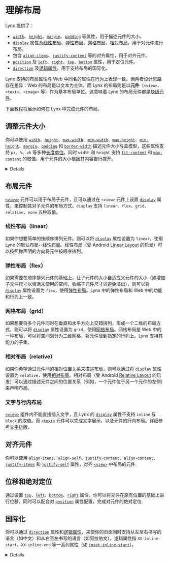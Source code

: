 
# 理解布局

Lynx 提供了：

- [`width`]、[`height`]、[`margin`]、[`padding`] 等属性，用于描述元件的大小。
- [`display`] 属性及[线性布局]、[弹性布局]、[网格布局]、[相对布局]，用于对元件进行布局。
- 包含 [`align-items`]、[`justify-content`] 等的对齐属性，用于对齐元件。
- [`position`] 及 [`left`]、[`right`]、[`top`]、[`bottom`] 属性，用于定位元件。
- [`direction`] 及[逻辑属性]，用于支持布局的国际化。

Lynx 支持的布局属性与 Web 中同名的属性在行为上表现一致。但两者设计思路存在差异：Web 的布局是以文本为主体，而 Lynx 的布局则是以**元件**（`<view>`、`<text>`、`<image>` 等）作为基本布局单位。这意味着 Lynx 的布局元件都是[块级元件](https://developer.mozilla.org/zh-CN/docs/Glossary/Block-level_content)。

下面教程将展示如何在 Lynx 中完成元件的布局。

## 调整元件大小

你可以使用 [`width`]、[`height`]、[`max-width`]、[`min-width`]、[`max-height`]、[`min-height`]、[`margin`]、[`padding`] 和 [`border-width`] 描述元件大小与盒模型，这些属性支持 `px`、`%`、`vh` 等多种[长度单位](/api/css/data-type/length.html#units)。同时 `width` 和 `height` 支持 [`fit-content`] 和 [`max-content`] 的取值，用于元件的大小根据其内容自行撑开。

<Go
  img="https://lf-lynx.tiktok-cdns.com/obj/lynx-artifacts-oss-sg/lynx-website/assets/doc/sizing.png"
  example="layout"
  defaultEntryFile="dist/sizing.lynx.bundle"
  defaultFile="src/sizing/index.tsx"
  entry="src/sizing"
/>

<Details
  title={
    <span>
      在 Lynx 中，<code>box-sizing</code> 的默认值为 <code>border-box</code>
      ，且不具备外边距折叠的表现。
    </span>
  }
>
  Lynx 的大小属性 `width`、`height`、`max-width`
  等默认情况下描述的是含边框大小，即包含 `border` 与 `padding` 的内容大小，和
  Web 默认表现不一致。 同时，Lynx 不具备 Web 的
  [外边距折叠](https://developer.mozilla.org/zh-CN/docs/Web/CSS/CSS_box_model/Mastering_margin_collapsing)
  的表现。
</Details>

## 布局元件

[`<view>`] 元件可以用于布局子元件，且可以通过在 `<view>` 元件上设置 [`display`] 属性，来控制其对子元件的布局方式。`display` 支持 `linear`、`flex`、`grid`、`relative`、`none` 五种取值。

### 线性布局（linear）

如果你想要简单的按顺序排列元件。则可以将 [`display`] 属性设置为 `linear`，使用 Lynx 的默认布局--[线性布局]。线性布局（受 Android [Linear Layout](https://developer.android.com/develop/ui/views/layout/linear) 的启发）可以按照你声明的方向将元件按顺序排列。

<Go
  img="https://lf-lynx.tiktok-cdns.com/obj/lynx-artifacts-oss-sg/lynx-website/assets/doc/layout/linear.png"
  example="layout"
  defaultEntryFile="dist/linear.lynx.bundle"
  defaultFile="src/linear/index.tsx"
  entry="src/linear"
/>

### 弹性布局（flex）

如果需要在顺序排列元件的基础上，让子元件的大小自适应父元件的大小（如增加子元件尺寸以填满未使用的空间，收缩子元件尺寸以避免溢出），则可以将 [`display`] 属性设置为 `flex`，使用[弹性布局]。Lynx 中的弹性布局和 Web 中的功能和行为上一致。

<Go
  img="https://lf-lynx.tiktok-cdns.com/obj/lynx-artifacts-oss-sg/lynx-website/assets/doc/layout/flex.png"
  example="layout"
  defaultEntryFile="dist/flex.lynx.bundle"
  defaultFile="src/flex/index.tsx"
  entry="src/flex"
/>

### 网格布局（grid）

如果想要将多个元件同时在垂直和水平方向上交错排列，形成一个二维的布局方式，则可以将 [`display`] 属性设置为 `grid`，使用[网格布局]。网格布局是 Web 中的一种布局，可以将空间划分为二维网格，将元件放到指定的行列上。Lynx 支持其能力的子集。

<Go
  img="https://lf-lynx.tiktok-cdns.com/obj/lynx-artifacts-oss-sg/lynx-website/assets/doc/layout/layout_grid_new.png"
  example="layout"
  defaultEntryFile="dist/grid.lynx.bundle"
  defaultFile="src/grid/index.tsx"
  entry="src/grid"
/>

### 相对布局（relative）

如果你希望通过元件间的相对位置关系来描述布局，则可以通过将 [`display`] 属性设置为 `relative`，使用[相对布局]。相对布局（受 Android [Relative Layout](https://developer.android.com/develop/ui/views/layout/relative) 的启发）可以通过描述元件之间的位置关系（例如，一个元件位于另一个元件的左侧）来声明布局。

<Go
  img="https://lf-lynx.tiktok-cdns.com/obj/lynx-artifacts-oss-sg/lynx-website/assets/doc/layout/layout_relative_demo.png"
  example="layout"
  defaultEntryFile="dist/relative.lynx.bundle"
  defaultFile="src/relative_layout/index.tsx"
  entry="src/relative_layout"
/>

### 文字与行内布局

[`<view>`] 组件内不能直接插入文字，且 Lynx 的 [`display`] 属性不支持 `inline` 与 `block` 的取值。而 [`<text>`] 元件可以完成文字展示，以及元件的行内布局。详细参考[文字排版](/guide/styling/text-and-typography.mdx)。

## 对齐元件

你可以使用 [`align-items`]、[`align-self`]、[`justify-content`]、[`align-content`]、[`justify-items`] 和 [`justify-self`] 属性，对齐 [`<view>`] 中布局的元件.

<Go
  img="https://lf-lynx.tiktok-cdns.com/obj/lynx-artifacts-oss-sg/lynx-website/assets/doc/layout/align.png"
  example="layout"
  defaultEntryFile="dist/align.lynx.bundle"
  defaultFile="src/align/index.tsx"
  entry="src/align"
  highlight="{10,13,18,29}"
/>

## 位移和绝对定位

通过设置 [`top`]、[`left`]、[`bottom`]、[`right`] 属性，你可以将元件在原有位置的基础上进行位移。同时可以配合对 [`position`] 属性配置，完成对元件的绝对定位.

<Go
  img="https://lf-lynx.tiktok-cdns.com/obj/lynx-artifacts-oss-sg/lynx-website/assets/doc/layout/position.png"
  example="layout"
  defaultEntryFile="dist/position.lynx.bundle"
  defaultFile="src/position/index.tsx"
  entry="src/position"
  highlight="{12,26-28,43}"
/>

## 国际化

你可以通过 [`direction`](/api/css/properties/direction.mdx) 属性和[逻辑属性]，来使你的页面同时支持从左至右书写的语言（如中文）和从右至左书写的语言（如阿拉伯文）。逻辑属性指 `XX-inline-start`、`XX-inline-end` 等一系列属性（如 [`inset-inline-start`](/api/css/properties/inset-inline-start.mdx)）。

<Go
  img="https://lf-lynx.tiktok-cdns.com/obj/lynx-artifacts-oss-sg/lynx-website/assets/doc/direction.png"
  example="layout"
  defaultEntryFile="dist/direction.lynx.bundle"
  defaultFile="src/direction/index.tsx"
  entry="src/direction"
/>

<Details
  title={
    <span>
      Lynx 的 CSS 属性默认不会继承，需要额外配置才可以使 <code>direction</code>{' '}
      被继承！
    </span>
  }
>
  Lynx 的 CSS 属性默认不会继承，如果希望
  [`direction`](/api/css/properties/direction) 可以被继承，请参考 [CSS
  继承](guide/styling/custom-theming#how-to-enable-css-inheritance)
</Details>

[`width`]: api/css/properties/width.mdx
[`height`]: api/css/properties/height.mdx
[`min-width`]: api/css/properties/min-width.mdx
[`min-height`]: api/css/properties/min-height.mdx
[`max-width`]: api/css/properties/max-width.mdx
[`max-height`]: api/css/properties/max-height.mdx
[`flex-grow`]: api/css/properties/flex-grow.mdx
[`flex-shrink`]: api/css/properties/flex-shrink.mdx
[`direction`]: api/css/properties/direction.mdx
[`display`]: api/css/properties/display.mdx
[`margin`]: api/css/properties/margin.mdx
[`padding`]: api/css/properties/padding.mdx
[`position`]: api/css/properties/position.mdx
[`border-width`]: api/css/properties/border-width.mdx
[`inset-inline-start`]: api/css/properties/inset-inline-start.mdx
[`top`]: api/css/properties/top.mdx
[`bottom`]: api/css/properties/bottom.mdx
[`max-content`]: api/css/data-type/max-content.mdx
[`fit-content`]: api/css/data-type/fit-content.mdx
[`justify-self`]: api/css/properties/justify-self.mdx
[`justify-items`]: api/css/properties/justify-items.mdx
[`align-self`]: api/css/properties/align-self.mdx
[`align-content`]: api/css/properties/align-content.mdx
[`justify-content`]: api/css/properties/justify-content.mdx
[`align-items`]: api/css/properties/align-items.mdx
[`left`]: api/css/properties/left.mdx
[`right`]: api/css/properties/right.mdx
[`<view>`]: api/elements/built-in/view.mdx
[`<text>`]: api/elements/built-in/text.mdx
[length units]: api/css/data-type/length-percentage.mdx
[relative layout]: guide/ui/layout/relative-layout.mdx
[线性布局]: guide/ui/layout/linear-layout.mdx
[相对布局]: guide/ui/layout/relative-layout.mdx
[弹性布局]: guide/ui/layout/flexible-box-layout.mdx
[网格布局]: guide/ui/layout/grid-layout.mdx
[逻辑属性]: https://developer.mozilla.org/zh/docs/Web/CSS/CSS_logical_properties_and_values
